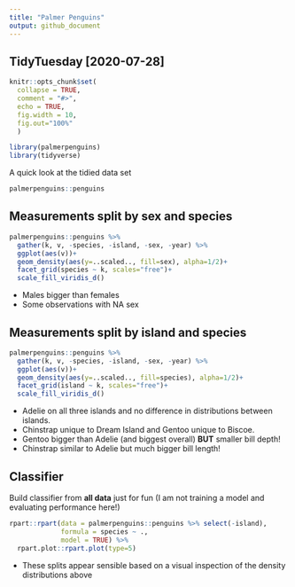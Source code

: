 ```yaml
---
title: "Palmer Penguins"
output: github_document
---
```

## TidyTuesday [2020-07-28]
```r
knitr::opts_chunk$set(
  collapse = TRUE,
  comment = "#>",
  echo = TRUE, 
  fig.width = 10,
  fig.out="100%"
  )
```

```r
library(palmerpenguins)
library(tidyverse)
```

A quick look at the tidied data set
```r
palmerpenguins::penguins
```

## Measurements split by sex and species
```r
palmerpenguins::penguins %>%  
  gather(k, v, -species, -island, -sex, -year) %>% 
  ggplot(aes(v))+
  geom_density(aes(y=..scaled.., fill=sex), alpha=1/2)+
  facet_grid(species ~ k, scales="free")+
  scale_fill_viridis_d()
```

* Males bigger than females
* Some observations with NA sex


## Measurements split by island and species
```r
palmerpenguins::penguins %>%  
  gather(k, v, -species, -island, -sex, -year) %>% 
  ggplot(aes(v))+
  geom_density(aes(y=..scaled.., fill=species), alpha=1/2)+
  facet_grid(island ~ k, scales="free")+
  scale_fill_viridis_d()
```

* Adelie on all three islands and no difference in distributions between islands. 
* Chinstrap unique to Dream Island and Gentoo unique to Biscoe. 
* Gentoo bigger than Adelie (and biggest overall) **BUT** smaller bill depth!
* Chinstrap similar to Adelie but much bigger bill length!

## Classifier
Build classifier from **all data** just for fun (I am not training a model and evaluating performance here!)
```r
rpart::rpart(data = palmerpenguins::penguins %>% select(-island),
             formula = species ~ .,
             model = TRUE) %>% 
  rpart.plot::rpart.plot(type=5)
```

* These splits appear sensible based on a visual inspection of the density distributions above
